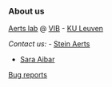 ### About us

<a href="https://aertslab.org" target="_blank">Aerts lab</a> @
<a href="https://cbd.vib.be" target="_blank">VIB</a> - 
<a href="https://gbiomed.kuleuven.be/english/cme" target="_blank">KU Leuven</a>

<!-- Fly cell atlas? -->

*Contact us:* 
- <a href="https://www.kuleuven.be/wieiswie/en/person/00038182" target="_blank">Stein Aerts</a>

- <a href="https://www.kuleuven.be/wieiswie/en/person/0103631" target="_blank">Sara Aibar</a>

<a href="https://github.com/aertslab/FlyBrain_website/issues" target="_blank">Bug reports</a>
